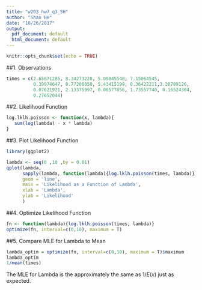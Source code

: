 ```yaml
---
title: "w203_hw7_q3_SH"
author: "Shan He"
date: "10/26/2017"
output:
  pdf_document: default
  html_document: default
---
```


```r
knitr::opts_chunk$set(echo = TRUE)
```

##1. Observations
```r
times = c(2.65871285, 8.34273228, 5.09845548, 7.15064545, 
          0.39974647, 0.77206050, 5.43415199, 0.36422211,3.30789126,
          0.07621921, 2.13375997, 0.06577856, 1.73557740, 0.16524304, 
          0.27652044)
```

##2. Likelihood Function
```r
log.lklh.poisson <- function(x, lambda){
   sum(log(lambda) - x * lambda)
}
```

##3. Plot Likelihood Function
```r
library(ggplot2)

lambda <- seq(0 ,10 ,by = 0.01)
qplot(lambda,
      sapply(lambda, function(lambda){log.lklh.poisson(times, lambda)}),
      geom = 'line',
      main = 'Likelihood as a Function of Lambda',
      xlab = 'Lambda',
      ylab = 'Likelihood'
      )
```

##4. Optimize Likelihood Function
```r
fn <- function(lambda){log.lklh.poisson(times, lambda)}
optimize(fn, interval=c(0,10), maximum = T)
```

##5. Compare MLE for Lambda to Mean
```r
lambda_optim = optimize(fn, interval=c(0,10), maximum = T)$maximum
lambda_optim
1/mean(times)
```

The MLE for Lambda is the approximately the same as $1/E(x)$ just as expected. 